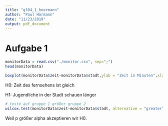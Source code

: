 ```yaml
---
title: "gl04_1_hoermann"
author: "Paul Hörmann"
date: "11/23/2019"
output: pdf_document
---
```

# Aufgabe 1
```r
monitorData = read.csv("./monitor.csv", sep=";")
head(monitorData)
```

```r
boxplot(monitorData$zeit~monitorData$stadt,ylab = "Zeit in Minuten",xlab = "1 = Wien, 2 = Umgebung")
```
\pagebreak

H0: Zeit des fernsehens ist gleich

H1: Jugendliche in der Stadt schauen länger
```r
# teste auf gruppe 1 größer gruppe 2
wilcox.test(monitorData$zeit~monitorData$stadt, alternative = "greater")
```
Weil p größer alpha akzeptieren wir H0.
